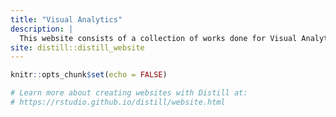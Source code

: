 ---
title: "Visual Analytics"
description: |
  This website consists of a collection of works done for Visual Analytics. Please access the links at the top to view Take-Home Exercises 1, 2, 3 and 4, as well as DataViz Makeover 1.
site: distill::distill_website
---

```{r setup, include=FALSE}
knitr::opts_chunk$set(echo = FALSE)

# Learn more about creating websites with Distill at:
# https://rstudio.github.io/distill/website.html

```

